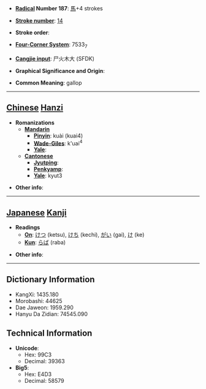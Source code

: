 * '''[[Wiktionary:Chinese radical index| Radical]] Number 187''': [[Wiktionary:Chinese radical index 馬|馬]]+4 strokes

* '''[[Wiktionary:Chinese total strokes index|Stroke number]]''': [[Wiktionary:Chinese total strokes index 14|14]]

* '''Stroke order''': 

* '''[[Wiktionary:Chinese four corner index|Four-Corner System]]''': 7533<sub>7</sub>

* '''[[Wiktionary:Chinese Cangjie index|Cangjie input]]''': 尸火木大 (SFDK)

* '''Graphical Significance and Origin''': 

* '''Common Meaning''': gallop

----

== [[Chinese]] [[Hanzi]] ==

* '''Romanizations'''
** '''[[Mandarin]]'''
*** '''[[Pinyin]]''': kuài (kuai4)
*** '''[[Wade-Giles]]''': k'uai<sup>4</sup>
*** '''[[Yale]]''': 
** '''[[Cantonese]]'''
*** '''[[Jyutping]]''':
*** '''[[Penkyamp]]''': 
*** '''[[Yale]]''': kyut3

* '''Other info''': 

----

== [[Japanese]] [[Kanji]] ==

* '''Readings'''
** '''[[On]]''': [[けつ]] (ketsu), [[けち]] (kechi), [[がい]] (gai), [[け]] (ke)
** '''[[Kun]]''': [[らば]] (raba)

* '''Other info''':  

----

== Dictionary Information ==

* KangXi: 1435.180
* Morobashi: 44625
* Dae Jaweon: 1959.290
* Hanyu Da Zidian: 74545.090

== Technical Information ==

* '''Unicode''':
** Hex: 99C3
** Decimal: 39363
* '''Big5''':
** Hex: E4D3
** Decimal: 58579